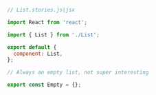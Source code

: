 ```js
// List.stories.js|jsx

import React from 'react';

import { List } from './List';

export default {
  component: List,
};

// Always an empty list, not super interesting

export const Empty = {};
```
